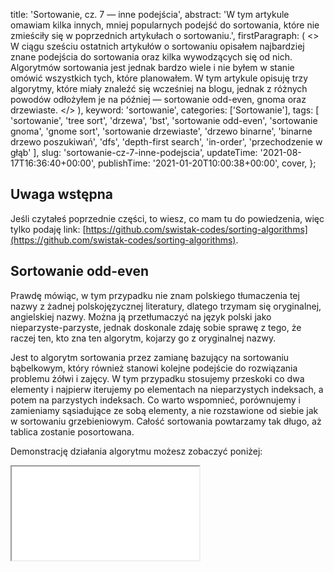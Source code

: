 
  title: 'Sortowanie, cz. 7 — inne podejścia',
  abstract:
    'W tym artykule omawiam kilka innych, mniej popularnych podejść do sortowania, które nie zmieściły się w poprzednich artykułach o sortowaniu.',
  firstParagraph: (
    <>
      W ciągu sześciu ostatnich artykułów o sortowaniu opisałem najbardziej znane podejścia do sortowania oraz kilka wywodzących się od nich. Algorytmów sortowania jest jednak bardzo wiele i nie byłem w stanie omówić wszystkich tych, które planowałem. W tym artykule opisuję trzy algorytmy, które miały znaleźć się wcześniej na blogu, jednak z różnych powodów odłożyłem je na później — sortowanie odd-even, gnoma oraz drzewiaste.
    </>
  ),
  keyword: 'sortowanie',
  categories: ['Sortowanie'],
  tags: [
    'sortowanie',
    'tree sort',
    'drzewa',
    'bst',
    'sortowanie odd-even',
    'sortowanie gnoma',
    'gnome sort',
    'sortowanie drzewiaste',
    'drzewo binarne',
    'binarne drzewo poszukiwań',
    'dfs',
    'depth-first search',
    'in-order',
    'przechodzenie w głąb'
  ],
  slug: 'sortowanie-cz-7-inne-podejscia',
  updateTime: '2021-08-17T16:36:40+00:00',
  publishTime: '2021-01-20T10:00:38+00:00',
  cover,
};

## Uwaga wstępna

Jeśli czytałeś poprzednie części, to wiesz, co mam tu do powiedzenia, więc tylko podaję link: [https://github.com/swistak-codes/sorting-algorithms](https://github.com/swistak-codes/sorting-algorithms).

## Sortowanie odd-even

Prawdę mówiąc, w tym przypadku nie znam polskiego tłumaczenia tej nazwy z żadnej polskojęzycznej literatury, dlatego trzymam się oryginalnej, angielskiej nazwy. Można ją przetłumaczyć na język polski jako nieparzyste-parzyste, jednak doskonale zdaję sobie sprawę z tego, że raczej ten, kto zna ten algorytm, kojarzy go z oryginalnej nazwy.

Jest to algorytm sortowania przez zamianę bazujący na sortowaniu bąbelkowym, który również stanowi kolejne podejście do rozwiązania problemu żółwi i zajęcy. W tym przypadku stosujemy przeskoki co dwa elementy i najpierw iterujemy po elementach na nieparzystych indeksach, a potem na parzystych indeksach. Co warto wspomnieć, porównujemy i zamieniamy sąsiadujące ze sobą elementy, a nie rozstawione od siebie jak w sortowaniu grzebieniowym. Całość sortowania powtarzamy tak długo, aż tablica zostanie posortowana.

Demonstrację działania algorytmu możesz zobaczyć poniżej:

<Iframe src="/iframe-content/sorting-visualizer/index.html?algorithm=oddEvenSort" minHeight={620} />

Algorytm ten, podobnie jak sortowanie bąbelkowe, ma złożoność obliczeniową $$O(n^2)$$, więc nie znajduje raczej praktycznych zastosowań. Też ciężko go nazwać optymalizacją bubble sortu, bo pomimo rozwiązania problemu wolno przemieszczających się elementów, wciąż mamy bardzo dużą liczbę porównań. Warto jednak wspomnieć, że na podobnej zasadzie działa algorytm Batcher's odd–even mergesort — zdecydowanie wydajniejszy, który jest jedną z wieloprocesorowych odmian sortowania przez scalanie.

## Sortowanie gnoma

Gnome sort (początkowo zwany stupid sort) to jeden z młodszych algorytmów, jakie miałem okazję rozpatrywać pod tę serię artykułów, ponieważ został opisany dopiero w 2000 roku przez H. Sarbazi-Asada. Można go nazwać swoistym połączeniem sortowania bąbelkowego z sortowaniem przez wstawianie.

Idea algorytmu opiera się na tym, że przechodzimy po kolei po tablicy i jeśli natrafimy na element znajdujący się w złym miejscu, dokonujemy zamiany, a potem... zaczynamy się cofać w tablicy, aż element będzie na dobrym miejscu. Gdy element znajdzie się w dobrym miejscu, znowu idziemy do przodu.

Dzięki takiemu podejściu mamy w naszym algorytmie tylko jedną pętlę wystarczającą do posortowania danych. Niestety jest to bardzo niewydajne podejście — zdecydowanie lepiej jest wrócić od razu do poprzednio rozpatrywanej pozycji, tak jak to jest zrobione w sortowaniu przez wstawianie. Możesz sprawdzić zachowanie algorytmu poniżej:

<Iframe src="/iframe-content/sorting-visualizer/index.html?algorithm=gnomeSort" minHeight={620} />

Algorytm nie ma praktycznych zastosowań (znowu złożoność $$O(n^2)$$) i można go traktować co najwyżej jako ciekawostkę.

## Sortowanie drzewiaste

W artykule o <Link href="/post/sortowanie-cz-4-sortowanie-przez-wybieranie">sortowaniu przez wybieranie</Link> omówiłem pokrótce struktury drzewiaste. Tam wykorzystaliśmy kopiec, który umożliwiał szybkie znalezienie największego elementu. Struktury tego typu możemy również inaczej wykorzystać w sortowaniu — mianowicie do samego posortowania elementów. Przykładem takiego rozwiązania jest algorytm sortowania drzewiastego. Wykorzystuje on strukturę zwaną binarnym drzewem poszukiwań (często powszechnie nazywana drzewem binarnym, jednak jest to określenie wprowadzające w błąd).

### Binarne drzewo poszukiwań

Binarne drzewo poszukiwań (z ang. binary search tree, BST) to bardzo ciekawa struktura danych. Jest to, jak nazwa wskazuje, drzewo, gdzie każdy element ma maksymalnie dwójkę dzieci i mamy dość ściśle wyznaczoną hierarchię. Lewe dziecko jest zawsze mniejsze od rodzica, natomiast prawe dziecko jest od niego większe. Hierarchia taka utrzymuje się przez całe drzewo. Tę ideę możesz znać z <Link href="/post/wyszukiwanie-w-listach">wyszukiwania binarnego</Link> — właśnie na nim bazuje BST.

Możesz teraz zadać pytanie — jak budujemy takie drzewo? Otóż o ile w przypadku kopca wykorzystywaliśmy tablicę, tak tutaj każdy węzeł traktujemy jako oddzielny obiekt w pamięci. Każdy węzeł powinien zawierać: wartość węzła, referencję na lewe dziecko, referencję na prawe dziecko. Chcąc dodać element, wyszukujemy wolne miejsce, zaczynając od korzenia. Jest mniejszy od korzenia? Idziemy w lewo. Większy? W prawo. Jest już w danym miejscu? To powtarzamy procedurę — w lewo, gdy chcemy dodać element mniejszy, a w prawo, gdy większy. Powtarzamy to tak długo, aż trafimy na wolne miejsce.

<Image
  image={bstDodawanie}
  alignCenter
  fullSize
  alt="Schemat dodawania elementu do drzewa przeszukiwań binarnych"
  caption={<>
    Schemat dodawania elementu do drzewa przeszukiwań binarnych. (1) Najpierw porównujemy wartość elementu, który chcemy dodać, z wartością korzenia. Jest mniejszy, więc schodzimy na lewego potomka. (2) Teraz znowu porównujemy. Wartość, którą chcemy dodać, jest większa, więc schodzimy do prawego potomka. (3) Prawy potomek jednak nie istnieje, co oznacza, że trafiliśmy na miejsce, gdzie wstawiamy element.
  </>}
/>

Oznacza to, że drzewo, które budujemy, nie musi mieć ściśle ustalonej struktury pod kątem wymaganej liczby dzieci, tak jak to jest w przypadku kopca binarnego. Możemy nawet doprowadzić do przypadku, kiedy zawsze zapisujemy po lewej lub prawej stronie — wówczas nasze drzewo staje się... listą wiązaną. Jest to największa wada drzew BST. Można ją jednak rozwiązać, modyfikując procedurę dodawania przez uzupełnianie jej procedurami równoważenia drzewa, lecz wówczas mówimy już o innych strukturach danych, takich jak drzewa czerwono-czarne, AVL czy splay.

### Odczytanie posortowanych danych

Z racji, że drzewa przechowywane są w pamięci jako oddzielne obiekty, czyli nie jako tablica, musimy znaleźć sposób odczytu danych z nich tak, aby mieć je w interesującej nas kolejności. Biorąc pod uwagę powyżej pokazane drzewo, interesowałaby nas taka kolejność:

<Image
  image={bstOdczyt}
  alignCenter
  fullSize
  alt="Schemat odczytywania elementów w kolejności rosnącej z drzewa przeszukiwań binarnych"
  caption={<>
    Kolejność odczytu elementów w BST pozwalająca odczytać elementy w kolejności rosnącej.
  </>}
/>

Problem ten nazywa się fachowo przechodzeniem drzewa i mamy do tego wiele podejść. Mamy podejście w szerz (z ang. breadth-first search, BFS, a także level order), które odczytuje elementy po kolei poziomami. Istnieje również wiele podejść przechodzenia w głąb (z ang. depth-first search, DFS) i to wśród nich znajdziemy to interesujące nas — in-order.

W przechodzeniu in-order odczytujemy dane w kolejności: lewe dziecko, aktualny węzeł, prawe dziecko. Wchodząc w każdy potomny węzeł, tak naprawdę wykonujemy przechodzenie po raz kolejny (rekurencyjnie). Przekładając na język programowania, wyglądałoby to następująco:

```javascript
function inOrder(node) {
  if (!node) return;
  inOrder(node.left);
  console.log(node.value);
  inOrder(node.right);
}
```

Zakładam tutaj, że węzeł jest obiektem zawierającym trzy pola: left i right będące referencjami na dzieci (mogą być puste) oraz value przechowujące aktualną wartość. Na początku sprawdzamy, czy przekazany do funkcji węzeł istnieje, i jeżeli nie, to przerywamy wykonanie. Jeśli kontynuujemy, to wywołujemy rekurencyjnie tę samą funkcję dla lewego dziecka. Następnie wypisujemy wartość aktualnego elementu, a potem wywołujemy rekurencyjnie funkcję dla prawego dziecka. Oczywiście w przypadku algorytmu sortowania, zamiast wypisywać będziemy dodawać do wynikowej tablicy, jednak sama idea pozostaje taka sama.

### Wydajność i zastosowania

Algorytm możesz przetestować na poniższej wizualizacji:

<Iframe src="/iframe-content/sorting-visualizer/index.html?algorithm=treeSort" minHeight={920} />

Porównując z innymi opisanymi wcześniej algorytmami, tu osiągamy świetną złożoność obliczeniową w typowym przypadku ($$O(n\log{n})$$). W zasadzie pod tym kątem mamy podobną sytuację jak w sortowaniu szybkim. W takim razie, dlaczego nie używamy sortowania drzewiastego tylko quicksort? Właśnie przez użycie dodatkowej struktury danych, co zwiększa znacznie złożoność pamięciową.

Zaletą sortowania drzewiastego jest możliwość optymalizacji pod kątem złożoności obliczeniowej przez stosowanie innych drzew niż BST. Rewelacyjne wyniki można osiągnąć korzystając z drzew splay (algorytm na nich bazujący nazywa się splaysort), jednak wciąż mamy dużą stratę pod kątem obciążenia pamięci.

## Podsumowanie

Zaprezentowane wyżej algorytmy należy traktować w dużej mierze w formie algorytmicznej ciekawostki (może z wyjątkiem sortowania drzewiastego). Mimo to warto poznawać nawet takie, aby widzieć, jakie różne sposoby na rozwiązanie problemu można wymyślić. Warto wiedzieć, że problem optymalnego posortowania dowolnych danych jest wciąż otwarty i świat informatyki wciąż czeka na algorytm, który będzie sortować przy złożoności obliczeniowej jak najbardziej zbliżonej do liniowej i jednocześnie jak najmniejszej pamięciowej. A jak wspomniałem na początku, nawet idea tak słabego algorytmu jak sortowanie odd-even może być wykorzystana w innym, dużo wydajniejszym.

## Literatura

- Grama A., Gupta A., Karypis G., Kumar V., „Odd-Even Transposition” w *Introduction to Parallel Computing, Second Edition.* Addison Wesley, 2003.
- Hamid S-A. (2000). Stupid Sort: A new sorting algorithm. *Computing Science Glasgow Newsletter 599, 4.*
- Cormen T. H., Leiserson C. E., Rivest R.L., „Drzewa poszukiwań binarnych” w *Wprowadzenie do algorytmów*. Warszawa: Wydawnictwa Naukowo-Techniczne, 2001, s. 284-304

<small>(źródło zdjęcia na okładce: [pxhere](https://pxhere.com/en/photo/1042324))</small>
